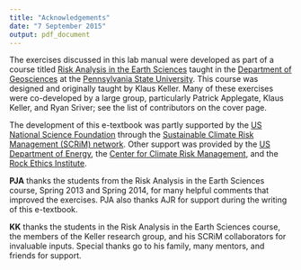 ```yaml
---
title: "Acknowledgements"
date: "7 September 2015"
output: pdf_document
---
```


The exercises discussed in this lab manual were developed as part of a course titled [Risk Analysis in the Earth Sciences](http://bulletins.psu.edu/undergrad/courses/G/GEOSC/450/200910SP) taught in the [Department of Geosciences](http://www.geosc.psu.edu) at the [Pennsylvania State University](http://www.psu.edu).  This course was designed and originally taught by Klaus Keller.  Many of these exercises were co-developed by a large group, particularly Patrick Applegate, Klaus Keller, and Ryan Sriver; see the list of contributors on the cover page.  

The development of this e-textbook was partly supported by the [US National Science Foundation](http://www.nsf.gov) through the [Sustainable Climate Risk Management (SCRiM) network](http://scrimhub.org).  Other support was provided by the [US Department of Energy](http://www.energy.gov), the [Center for Climate Risk Management](http://www.clima.psu.edu/index.php), and the [Rock Ethics Institute](http://rockethics.psu.edu).  

**PJA** thanks the students from the Risk Analysis in the Earth Sciences course, Spring 2013 and Spring 2014, for many helpful comments that improved the exercises.  PJA also thanks AJR for support during the writing of this e-textbook.  

**KK** thanks the students in the Risk Analysis in the Earth Sciences course, the members of the Keller research group, and his SCRiM collaborators for invaluable inputs.  Special thanks go to his family, many mentors, and friends for support.  